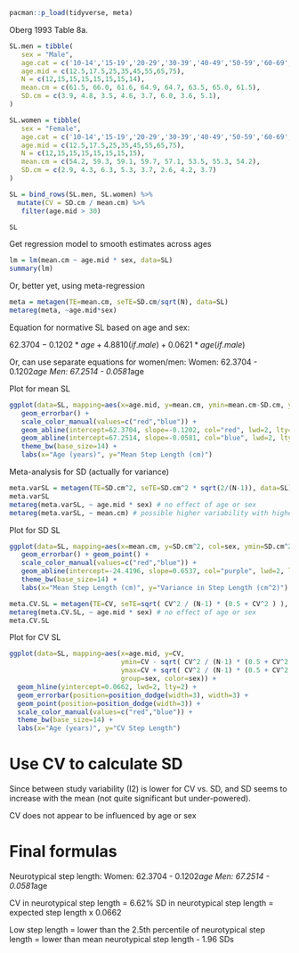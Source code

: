 
```{r}
pacman::p_load(tidyverse, meta)
```

Oberg 1993 Table 8a.
```{r}
SL.men = tibble(
   sex = "Male",
   age.cat = c('10-14','15-19','20-29','30-39','40-49','50-59','60-69','70-79'),
   age.mid = c(12.5,17.5,25,35,45,55,65,75),
   N = c(12,15,15,15,15,15,15,14),
   mean.cm = c(61.5, 66.0, 61.6, 64.9, 64.7, 63.5, 65.0, 61.5),
   SD.cm = c(3.9, 4.8, 3.5, 4.6, 3.7, 6.0, 3.6, 5.1),
) 

SL.women = tibble(
   sex = "Female",
   age.cat = c('10-14','15-19','20-29','30-39','40-49','50-59','60-69','70-79'),
   age.mid = c(12.5,17.5,25,35,45,55,65,75),
   N = c(12,15,15,15,15,15,15,15),
   mean.cm = c(54.2, 59.3, 59.1, 59.7, 57.1, 53.5, 55.3, 54.2),
   SD.cm = c(2.9, 4.3, 6.3, 5.3, 3.7, 2.6, 4.2, 3.7)
) 

SL = bind_rows(SL.men, SL.women) %>%
  mutate(CV = SD.cm / mean.cm) %>%
   filter(age.mid > 30) 

SL
```


Get regression model to smooth estimates across ages
```{r}
lm = lm(mean.cm ~ age.mid * sex, data=SL)
summary(lm)
```

Or, better yet, using meta-regression
```{r}
meta = metagen(TE=mean.cm, seTE=SD.cm/sqrt(N), data=SL)
metareg(meta, ~age.mid*sex)
```

Equation for normative SL based on age and sex:

$62.3704 - 0.1202*age + 4.8810(if.male) + 0.0621*age (if.male)$

Or, can use separate equations for women/men:
   Women:   62.3704 - 0.1202*age
   Men:     67.2514 - 0.0581*age

Plot for mean SL
```{r}
ggplot(data=SL, mapping=aes(x=age.mid, y=mean.cm, ymin=mean.cm-SD.cm, ymax=mean.cm+SD.cm, group=sex, color=sex)) +
   geom_errorbar() +
   scale_color_manual(values=c("red","blue")) +
   geom_abline(intercept=62.3704, slope=-0.1202, col="red", lwd=2, lty=2) +
   geom_abline(intercept=67.2514, slope=-0.0581, col="blue", lwd=2, lty=2) +
   theme_bw(base_size=14) +
   labs(x="Age (years)", y="Mean Step Length (cm)")
```



Meta-analysis for SD (actually for variance)
```{r}
meta.varSL = metagen(TE=SD.cm^2, seTE=SD.cm^2 * sqrt(2/(N-1)), data=SL)
meta.varSL
metareg(meta.varSL, ~ age.mid * sex) # no effect of age or sex
metareg(meta.varSL, ~ mean.cm) # possible higher variability with higher mean values - let's calculate CV instead
```

Plot for SD SL
```{r}
ggplot(data=SL, mapping=aes(x=mean.cm, y=SD.cm^2, col=sex, ymin=SD.cm^2-SD.cm^2 * sqrt(2/(N-1)), ymax=SD.cm^2+SD.cm^2 * sqrt(2/(N-1)))) +
   geom_errorbar() + geom_point() +
   scale_color_manual(values=c("red","blue")) +
   geom_abline(intercept=-24.4196, slope=0.6537, col="purple", lwd=2, lty=2) +
   theme_bw(base_size=14) +
   labs(x="Mean Step Length (cm)", y="Variance in Step Length (cm^2)")
```


```{r}
meta.CV.SL = metagen(TE=CV, seTE=sqrt( CV^2 / (N-1) * (0.5 + CV^2 ) ), data=SL)
metareg(meta.CV.SL, ~ age.mid * sex) # no effect of age or sex
meta.CV.SL
```

Plot for CV SL
```{r}
ggplot(data=SL, mapping=aes(x=age.mid, y=CV, 
                            ymin=CV - sqrt( CV^2 / (N-1) * (0.5 + CV^2 ) ), 
                            ymax=CV + sqrt( CV^2 / (N-1) * (0.5 + CV^2 ) ), 
                            group=sex, color=sex)) +
  geom_hline(yintercept=0.0662, lwd=2, lty=2) + 
  geom_errorbar(position=position_dodge(width=3), width=3) + 
  geom_point(position=position_dodge(width=3)) +
  scale_color_manual(values=c("red","blue")) +
  theme_bw(base_size=14) +
  labs(x="Age (years)", y="CV Step Length")
```

# Use CV to calculate SD
Since between study variability (I2) is lower for CV vs. SD, and SD seems to increase with the mean (not quite significant but under-powered).

CV does not appear to be influenced by age or sex


# Final formulas

Neurotypical step length:
  Women:   62.3704 - 0.1202*age
  Men:     67.2514 - 0.0581*age

CV in neurotypical step length = 6.62%
SD in neurotypical step length = expected step length x 0.0662

Low step length = 
  lower than the 2.5th percentile of neurotypical step length = 
  lower than mean neurotypical step length - 1.96 SDs 
  
